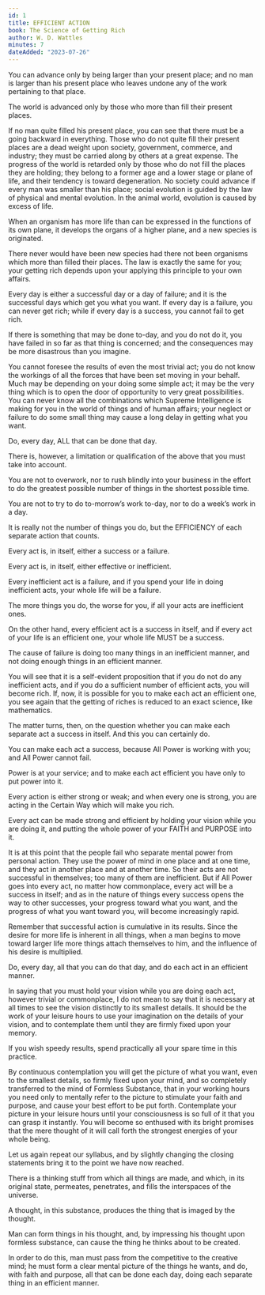 ```yaml
---
id: 1
title: EFFICIENT ACTION
book: The Science of Getting Rich
author: W. D. Wattles
minutes: 7
dateAdded: "2023-07-26"
---
```


You can advance only by being larger than your present place; and no man is larger than his present place who leaves undone any of the work pertaining to that place.

The world is advanced only by those who more than fill their present places.

If no man quite filled his present place, you can see that there must be a going backward in everything. Those who do not quite fill their present places are a dead weight upon society, government, commerce, and industry; they must be carried along by others at a great expense. The progress of the world is retarded only by those who do not fill the places they are holding; they belong to a former age and a lower stage or plane of life, and their tendency is toward degeneration. No society could advance if every man was smaller than his place; social evolution is guided by the law of physical and mental evolution. In the animal world, evolution is caused by excess of life.

When an organism has more life than can be expressed in the functions of its own plane, it develops the organs of a higher plane, and a new species is originated.

There never would have been new species had there not been organisms which more than filled their places. The law is exactly the same for you; your getting rich depends upon your applying this principle to your own affairs.

Every day is either a successful day or a day of failure; and it is the successful days which get you what you want. If every day is a failure, you can never get rich; while if every day is a success, you cannot fail to get rich.

If there is something that may be done to-day, and you do not do it, you have failed in so far as that thing is concerned; and the consequences may be more disastrous than you imagine.

You cannot foresee the results of even the most trivial act; you do not know the workings of all the forces that have been set moving in your behalf. Much may be depending on your doing some simple act; it may be the very thing which is to open the door of opportunity to very great possibilities. You can never know all the combinations which Supreme Intelligence is making for you in the world of things and of human affairs; your neglect or failure to do some small thing may cause a long delay in getting what you want.

Do, every day, ALL that can be done that day.

There is, however, a limitation or qualification of the above that you must take into account.

You are not to overwork, nor to rush blindly into your business in the effort to do the greatest possible number of things in the shortest possible time.

You are not to try to do to-morrow’s work to-day, nor to do a week’s work in a day.

It is really not the number of things you do, but the EFFICIENCY of each separate action that counts.

Every act is, in itself, either a success or a failure.

Every act is, in itself, either effective or inefficient.

Every inefficient act is a failure, and if you spend your life in doing inefficient acts, your whole life will be a failure.

The more things you do, the worse for you, if all your acts are inefficient ones.

On the other hand, every efficient act is a success in itself, and if every act of your life is an efficient one, your whole life MUST be a success.

The cause of failure is doing too many things in an inefficient manner, and not doing enough things in an efficient manner.

You will see that it is a self-evident proposition that if you do not do any inefficient acts, and if you do a sufficient number of efficient acts, you will become rich. If, now, it is possible for you to make each act an efficient one, you see again that the getting of riches is reduced to an exact science, like mathematics.

The matter turns, then, on the question whether you can make each separate act a success in itself. And this you can certainly do.

You can make each act a success, because All Power is working with you; and All Power cannot fail.

Power is at your service; and to make each act efficient you have only to put power into it.

Every action is either strong or weak; and when every one is strong, you are acting in the Certain Way which will make you rich.

Every act can be made strong and efficient by holding your vision while you are doing it, and putting the whole power of your FAITH and PURPOSE into it.

It is at this point that the people fail who separate mental power from personal action. They use the power of mind in one place and at one time, and they act in another place and at another time. So their acts are not successful in themselves; too many of them are inefficient. But if All Power goes into every act, no matter how commonplace, every act will be a success in itself; and as in the nature of things every success opens the way to other successes, your progress toward what you want, and the progress of what you want toward you, will become increasingly rapid.

Remember that successful action is cumulative in its results. Since the desire for more life is inherent in all things, when a man begins to move toward larger life more things attach themselves to him, and the influence of his desire is multiplied.

Do, every day, all that you can do that day, and do each act in an efficient manner.

In saying that you must hold your vision while you are doing each act, however trivial or commonplace, I do not mean to say that it is necessary at all times to see the vision distinctly to its smallest details. It should be the work of your leisure hours to use your imagination on the details of your vision, and to contemplate them until they are firmly fixed upon your memory.

If you wish speedy results, spend practically all your spare time in this practice.

By continuous contemplation you will get the picture of what you want, even to the smallest details, so firmly fixed upon your mind, and so completely transferred to the mind of Formless Substance, that in your working hours you need only to mentally refer to the picture to stimulate your faith and purpose, and cause your best effort to be put forth. Contemplate your picture in your leisure hours until your consciousness is so full of it that you can grasp it instantly. You will become so enthused with its bright promises that the mere thought of it will call forth the strongest energies of your whole being.

Let us again repeat our syllabus, and by slightly changing the closing statements bring it to the point we have now reached.

There is a thinking stuff from which all things are made, and which, in its original state, permeates, penetrates, and fills the interspaces of the universe.

A thought, in this substance, produces the thing that is imaged by the thought.

Man can form things in his thought, and, by impressing his thought upon formless substance, can cause the thing he thinks about to be created.

In order to do this, man must pass from the competitive to the creative mind; he must form a clear mental picture of the things he wants, and do, with faith and purpose, all that can be done each day, doing each separate thing in an efficient manner.
